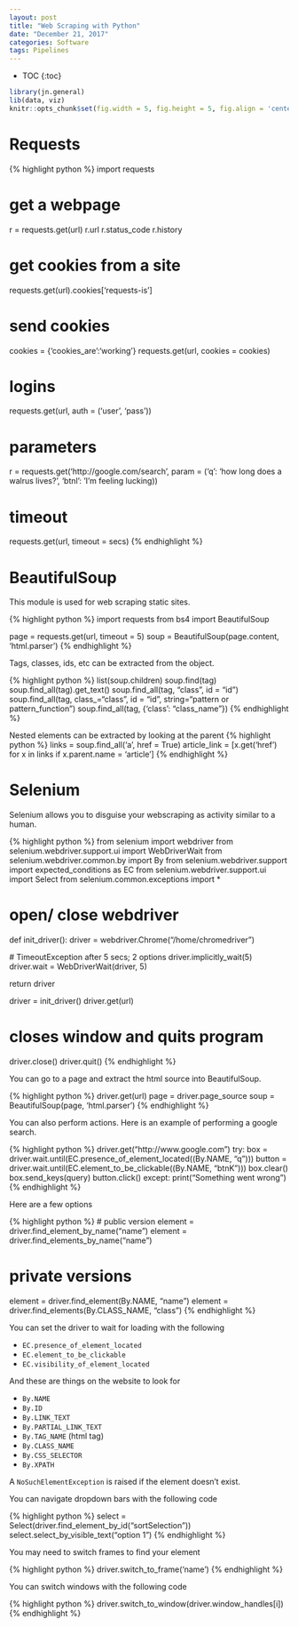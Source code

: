 ```yaml
---
layout: post
title: "Web Scraping with Python"
date: "December 21, 2017"
categories: Software
tags: Pipelines
---
```


* TOC
{:toc}

```r
library(jn.general)
lib(data, viz)
knitr::opts_chunk$set(fig.width = 5, fig.height = 5, fig.align = 'center')
```


# Requests

{% highlight python %}
import requests

# get a webpage
r = requests.get(url)
r.url
r.status_code
r.history

# get cookies from a site
requests.get(url).cookies['requests-is']

# send cookies
cookies = {'cookies_are':'working'}
requests.get(url, cookies = cookies)

# logins
requests.get(url, auth = ('user', 'pass'))

# parameters
r = requests.get('http://google.com/search', param = ('q': 'how long does a walrus lives?', 'btnl': 'I'm feeling lucking))

# timeout
requests.get(url, timeout = secs)
{% endhighlight %}

# BeautifulSoup

This module is used for web scraping static sites.

{% highlight python %}
import requests
from bs4 import BeautifulSoup

page = requests.get(url, timeout = 5)
soup = BeautifulSoup(page.content, 'html.parser')
{% endhighlight %}

Tags, classes, ids, etc can be extracted from the object.

{% highlight python %}
list(soup.children)
soup.find(tag)
soup.find_all(tag).get_text()
soup.find_all(tag, "class", id = "id")
soup.find_all(tag, class_="class", id = "id", string="pattern or pattern_function")
soup.find_all(tag, {'class': "class_name"})
{% endhighlight %}

Nested elements can be extracted by looking at the parent
{% highlight python %}
links = soup.find_all('a', href = True)
article_link = [x.get('href') for x in links if x.parent.name = 'article']
{% endhighlight %}

# Selenium

Selenium allows you to disguise your webscraping as activity similar to a human.

{% highlight python %}
from selenium import webdriver
from selenium.webdriver.support.ui import WebDriverWait
from selenium.webdriver.common.by import By
from selenium.webdriver.support import expected_conditions as EC
from selenium.webdriver.support.ui import Select
from selenium.common.exceptions import *

# open/ close webdriver
def init_driver():
  driver = webdriver.Chrome("/home/chromedriver")
  
  # TimeoutException after 5 secs; 2 options
  driver.implicitly_wait(5)
  driver.wait = WebDriverWait(driver, 5)
  
  return driver
  
driver = init_driver()
driver.get(url)

# closes window and quits program
driver.close()
driver.quit()
{% endhighlight %}

You can go to a page and extract the html source into BeautifulSoup.

{% highlight python %}
driver.get(url)
page = driver.page_source
soup = BeautifulSoup(page, 'html.parser')
{% endhighlight %}

You can also perform actions. Here is an example of performing a google search. 

{% highlight python %}
driver.get("http://www.google.com")
try:
  box = driver.wait.until(EC.presence_of_element_located((By.NAME, "q")))
  button = driver.wait.until(EC.element_to_be_clickable((By.NAME, "btnK")))
  box.clear()
  box.send_keys(query)
  button.click()
except:
  print("Something went wrong")
{% endhighlight %}

Here are a few options

{% highlight python %}
# public version
element = driver.find_element_by_name("name")
element = driver.find_elements_by_name("name")

# private versions
element = driver.find_element(By.NAME, "name")
element = driver.find_elements(By.CLASS_NAME, "class")
{% endhighlight %}

You can set the driver to wait for loading with the following

* `EC.presence_of_element_located`
* `EC.element_to_be_clickable`
* `EC.visibility_of_element_located`

And these are things on the website to look for

* `By.NAME`
* `By.ID`
* `By.LINK_TEXT`
* `By.PARTIAL_LINK_TEXT`
* `By.TAG_NAME` (html tag)
* `By.CLASS_NAME`
* `By.CSS_SELECTOR`
* `By.XPATH`

A `NoSuchElementException` is raised if the element doesn't exist.

You can navigate dropdown bars with the following code

{% highlight python %}
select = Select(driver.find_element_by_id("sortSelection"))
select.select_by_visible_text("option 1")
{% endhighlight %}

You may need to switch frames to find your element

{% highlight python %}
driver.switch_to_frame('name')
{% endhighlight %}

You can switch windows with the following code

{% highlight python %}
driver.switch_to_window(driver.window_handles[i])
{% endhighlight %}
